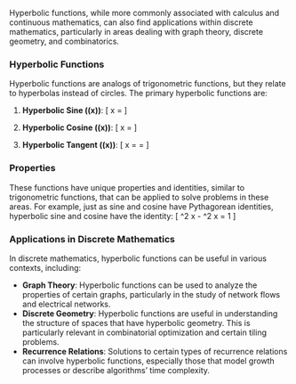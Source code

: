 Hyperbolic functions, while more commonly associated with calculus and continuous mathematics, can also find applications within discrete mathematics, particularly in areas dealing with graph theory, discrete geometry, and combinatorics.

### Hyperbolic Functions
Hyperbolic functions are analogs of trigonometric functions, but they relate to hyperbolas instead of circles. The primary hyperbolic functions are:

1. **Hyperbolic Sine (\(\sinh x\))**:
   \[
   \sinh x = \frac{e^x - e^{-x}}{2}
   \]

2. **Hyperbolic Cosine (\(\cosh x\))**:
   \[
   \cosh x = \frac{e^x + e^{-x}}{2}
   \]

3. **Hyperbolic Tangent (\(\tanh x\))**:
   \[
   \tanh x = \frac{\sinh x}{\cosh x} = \frac{e^x - e^{-x}}{e^x + e^{-x}}
   \]

### Properties

These functions have unique properties and identities, similar to trigonometric functions, that can be applied to solve problems in these areas. 
For example, just as sine and cosine have Pythagorean identities, hyperbolic sine and cosine have the identity:
\[
\cosh^2 x - \sinh^2 x = 1
\]


### Applications in Discrete Mathematics
In discrete mathematics, hyperbolic functions can be useful in various contexts, including:

- **Graph Theory**: Hyperbolic functions can be used to analyze the properties of certain graphs, particularly in the study of network flows and electrical networks.
- **Discrete Geometry**: Hyperbolic functions are useful in understanding the structure of spaces that have hyperbolic geometry. This is particularly relevant in combinatorial optimization and certain tiling problems.
- **Recurrence Relations**: Solutions to certain types of recurrence relations can involve hyperbolic functions, especially those that model growth processes or describe algorithms' time complexity.

